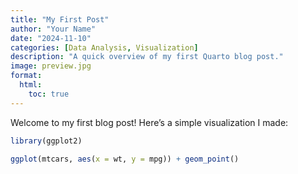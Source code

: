 ```yaml
---
title: "My First Post"
author: "Your Name"
date: "2024-11-10"
categories: [Data Analysis, Visualization]
description: "A quick overview of my first Quarto blog post."
image: preview.jpg
format:
  html:
    toc: true
---
```


Welcome to my first blog post! Here’s a simple visualization I made:

```r
library(ggplot2)

ggplot(mtcars, aes(x = wt, y = mpg)) + geom_point()
```
